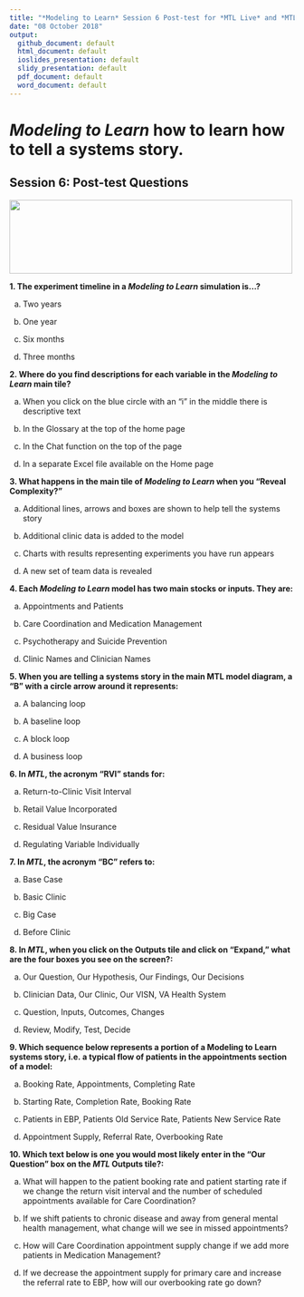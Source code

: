 ```yaml
---
title: "*Modeling to Learn* Session 6 Post-test for *MTL Live* and *MTL Video*"
date: "08 October 2018"
output: 
  github_document: default
  html_document: default
  ioslides_presentation: default
  slidy_presentation: default
  pdf_document: default
  word_document: default
---
```


# *Modeling to Learn* how to learn how to tell a systems story.
<!-- MTL Logo, HTML img tag -->
## Session 6: Post-test Questions	
<img src = "https://raw.githubusercontent.com/lzim/teampsd/teampsd_style/mtl_logo/mtl_testdontguess_sm.png"
     height = "130" width = "500">  
	
**1. The experiment timeline in a *Modeling to Learn* simulation is...?**  

a. Two years  

b. One year  

c. Six months  

d. Three months  


**2. Where do you find descriptions for each variable in the *Modeling to Learn* main tile?**	

a. When you click on the blue circle with an “i” in the middle there is descriptive text  

b. In the Glossary at the top of the home page  

c. In the Chat function on the top of the page  

d. In a separate Excel file available on the Home page  


**3. What happens in the main tile of *Modeling to Learn* when you "Reveal Complexity?"**	

a. Additional lines, arrows and boxes are shown to help tell the systems story  

b. Additional clinic data is added to the model  

c. Charts with results representing experiments you have run appears  

d. A new set of team data is revealed  

		
**4. Each *Modeling to Learn* model has two main stocks or inputs. They are:**	

a. Appointments and Patients

b. Care Coordination and Medication Management  

c. Psychotherapy and Suicide Prevention  

d. Clinic Names and Clinician Names 

		
**5. When you are telling a systems story in the main MTL model diagram, a “B” with a circle arrow around it represents:**	

a. A balancing loop

b. A baseline loop 

c. A block loop 

d. A business loop  


**6. In *MTL*, the acronym "RVI" stands for:**	

a. Return-to-Clinic Visit Interval  

b. Retail Value Incorporated  

c. Residual Value Insurance  

d. Regulating Variable Individually  

		
**7.  In *MTL*, the acronym "BC" refers to:**		

a. Base Case  

b. Basic Clinic 

c. Big Case

d. Before Clinic  

		
**8. In *MTL*, when you click on the Outputs tile and click on “Expand,” what are the four boxes you see on the screen?:**	

a. Our Question, Our Hypothesis, Our Findings, Our Decisions  

b. Clinician Data, Our Clinic, Our VISN, VA Health System  

c. Question, Inputs, Outcomes, Changes  

d. Review, Modify, Test, Decide  

				
**9. Which sequence below represents a portion of a Modeling to Learn systems story, i.e. a typical flow of patients in the appointments section of a model:**

a. Booking Rate, Appointments, Completing Rate  

b. Starting Rate, Completion Rate, Booking Rate  

c. Patients in EBP, Patients Old Service Rate, Patients New Service Rate  

d. Appointment Supply, Referral Rate, Overbooking Rate  

				
**10. Which text below is one you would most likely enter in the “Our Question” box on the *MTL* Outputs tile?:**	

a. What will happen to the patient booking rate and patient starting rate if we change the return visit interval and the number of scheduled appointments available for Care Coordination?  

b. If we shift patients to chronic disease and away from general mental health management, what change will we see in missed appointments?  

c. How will Care Coordination appointment supply change if we add more patients in Medication Management?  

d. If we decrease the appointment supply for primary care and increase the referral rate to EBP, how will our overbooking rate go down?  
 

